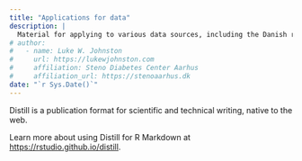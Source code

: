 ```yaml
---
title: "Applications for data"
description: |
  Material for applying to various data sources, including the Danish registers.
# author:
#   - name: Luke W. Johnston
#     url: https://lukewjohnston.com
#     affiliation: Steno Diabetes Center Aarhus
#     affiliation_url: https://stenoaarhus.dk
date: "`r Sys.Date()`"
---
```


Distill is a publication format for scientific and technical writing, native to the web. 

Learn more about using Distill for R Markdown at <https://rstudio.github.io/distill>.





